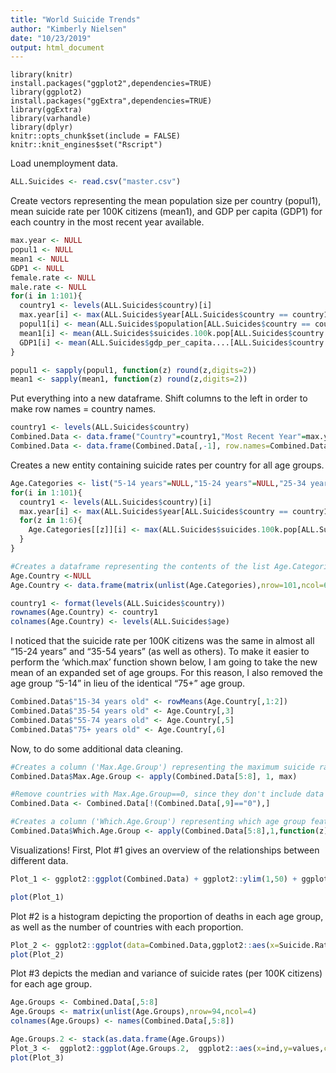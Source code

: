 ```yaml
---
title: "World Suicide Trends"
author: "Kimberly Nielsen"
date: "10/23/2019"
output: html_document
---
```


```rsetup
library(knitr)
install.packages("ggplot2",dependencies=TRUE)
library(ggplot2)
install.packages("ggExtra",dependencies=TRUE)
library(ggExtra)
library(varhandle)
library(dplyr)
knitr::opts_chunk$set(include = FALSE)
knitr::knit_engines$set("Rscript")
```

Load unemployment data.

```r
ALL.Suicides <- read.csv("master.csv")
```

Create vectors representing the mean population size per country (popul1), mean suicide rate per 100K citizens (mean1), and GDP per capita (GDP1) for each country in the most recent year available.

```r
max.year <- NULL
popul1 <- NULL
mean1 <- NULL
GDP1 <- NULL
female.rate <- NULL
male.rate <- NULL
for(i in 1:101){
  country1 <- levels(ALL.Suicides$country)[i]
  max.year[i] <- max(ALL.Suicides$year[ALL.Suicides$country == country1])
  popul1[i] <- mean(ALL.Suicides$population[ALL.Suicides$country == country1 & ALL.Suicides$year == max.year[i]])
  mean1[i] <- mean(ALL.Suicides$suicides.100k.pop[ALL.Suicides$country == country1 & ALL.Suicides$year == max.year[i]])
  GDP1[i] <- mean(ALL.Suicides$gdp_per_capita....[ALL.Suicides$country == country1 & ALL.Suicides$year == max.year[i]])
}

popul1 <- sapply(popul1, function(z) round(z,digits=2))
mean1 <- sapply(mean1, function(z) round(z,digits=2))
```

Put everything into a new dataframe. Shift columns to the left in order to make row names = country names.

```r
country1 <- levels(ALL.Suicides$country)
Combined.Data <- data.frame("Country"=country1,"Most Recent Year"=max.year,"Suicide Rate (per 100K)"=mean1,"Population Size"=popul1,"GDP per Capita"=GDP1)
Combined.Data <- data.frame(Combined.Data[,-1], row.names=Combined.Data[,1])
```

Creates a new entity containing suicide rates per country for all age groups.

```r
Age.Categories <- list("5-14 years"=NULL,"15-24 years"=NULL,"25-34 years"=NULL,"35-54 years"=NULL,"55-74 years"=NULL,"75+ years"=NULL)
for(i in 1:101){
  country1 <- levels(ALL.Suicides$country)[i]
  max.year[i] <- max(ALL.Suicides$year[ALL.Suicides$country == country1])
  for(z in 1:6){
    Age.Categories[[z]][i] <- max(ALL.Suicides$suicides.100k.pop[ALL.Suicides$country == country1 & ALL.Suicides$year == max.year[i] & ALL.Suicides$age == ALL.Suicides$age[z]])
  }
}

#Creates a dataframe representing the contents of the list Age.Categories.
Age.Country <-NULL
Age.Country <- data.frame(matrix(unlist(Age.Categories),nrow=101,ncol=6))

country1 <- format(levels(ALL.Suicides$country))
rownames(Age.Country) <- country1
colnames(Age.Country) <- levels(ALL.Suicides$age)
```

I noticed that the suicide rate per 100K citizens was the same in almost all "15-24 years" and "35-54 years" (as well as others). To make it easier to perform the 'which.max' function shown below, I am going to take the new mean of an expanded set of age groups. For this reason, I also removed the age group "5-14" in lieu of the identical "75+" age group.

```r
Combined.Data$"15-34 years old" <- rowMeans(Age.Country[,1:2])
Combined.Data$"35-54 years old" <- Age.Country[,3]
Combined.Data$"55-74 years old" <- Age.Country[,5]
Combined.Data$"75+ years old" <- Age.Country[,6]
```

Now, to do some additional data cleaning.

```r
#Creates a column ('Max.Age.Group') representing the maximum suicide rate for each country, based on age group.
Combined.Data$Max.Age.Group <- apply(Combined.Data[5:8], 1, max)

#Remove countries with Max.Age.Group==0, since they don't include data based on age group.
Combined.Data <- Combined.Data[!(Combined.Data[,9]=="0"),]

#Creates a column ('Which.Age.Group') representing which age group features the highest suicide rate per 100K citizens.
Combined.Data$Which.Age.Group <- apply(Combined.Data[5:8],1,function(z) names(which.max(z)))
```

Visualizations! First, Plot #1 gives an overview of the relationships between different data.

```r
Plot_1 <- ggplot2::ggplot(Combined.Data) + ggplot2::ylim(1,50) + ggplot2::geom_point(data=Combined.Data,ggplot2::aes(x=GDP.per.Capita,y=Suicide.Rate..per.100K.,colour=Which.Age.Group,size=Population.Size,alpha=I(0.6))) + ggplot2::ggtitle("Suicide Rate (per 100K Citizens) vs. GDP per Capita") + ggplot2::xlab("GDP per Capita") + ggplot2::ylab("Suicide Rate (per 100K Citizens)") + ggplot2::labs(colour="Age Group with Highest Suicide Rate",size="Population Size") + ggplot2::geom_smooth(ggplot2::aes(x=GDP.per.Capita,y=Suicide.Rate..per.100K.,colour=Which.Age.Group),fill=NA) 

plot(Plot_1)
```

Plot #2 is a histogram depicting the proportion of deaths in each age group, as well as the number of countries with each proportion.

```r
Plot_2 <- ggplot2::ggplot(data=Combined.Data,ggplot2::aes(x=Suicide.Rate..per.100K.,color=Which.Age.Group))+ggplot2::geom_histogram(binwidth=5,ggplot2::aes(fill=Which.Age.Group),color="Black")+ggplot2::ylab("# of Countries")+ggplot2::xlab("Suicide Rate (per 100K Citizens)") +  ggplot2::ggtitle("Proportion of Suicides in Each Age Group") +  ggplot2::labs(fill="Age Groups")
plot(Plot_2)
```

Plot #3 depicts the median and variance of suicide rates (per 100K citizens) for each age group.

```r
Age.Groups <- Combined.Data[,5:8]
Age.Groups <- matrix(unlist(Age.Groups),nrow=94,ncol=4)
colnames(Age.Groups) <- names(Combined.Data[,5:8])

Age.Groups.2 <- stack(as.data.frame(Age.Groups))
Plot_3 <-  ggplot2::ggplot(Age.Groups.2,  ggplot2::aes(x=ind,y=values,colour=ind)) +  ggplot2::geom_jitter() +  ggplot2::geom_boxplot(alpha=0.90,outlier.color = "black",) +  ggplot2::ylim(1,100) +  ggplot2::ggtitle("Suicide Rate (per 100K Citizens) by Age Group") +  ggplot2::xlab("") +  ggplot2::ylab("Suicide Rate (per 100K Citizens)") +  ggplot2::labs(colour="Age Groups")
plot(Plot_3)
```
